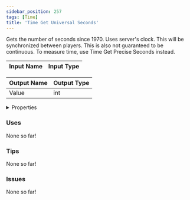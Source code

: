 ```yaml
---
sidebar_position: 257
tags: [Time]
title: 'Time Get Universal Seconds'
---
```


Gets the number of seconds since 1970. Uses server's clock. This will be synchronized between players. This is also not guaranteed to be continuous. To measure time, use Time Get Precise Seconds instead.



<DocusaurusSvg />

| Input Name | Input Type |
|-----------|-----------|

| Output Name | Output Type |
|-----------|-----------|
| Value | int |


<details>
  <summary>Properties</summary>
  <div>
    <div>
    <table>
      <thead>
        <tr>
          <th>Is beta required?</th>
          <th>No</th>
        </tr>
        <tr>
          <th>Is this chip a trolling risk?</th>
          <th>No</th>
        </tr>
        <tr>
          <th>Is this chip a role assignment risk?</th>
          <th>No</th>
        </tr>
        <tr>
          <th>Chip UUID</th>
          <th>bc3059d8-b613-4e91-ac7f-4c3566e01dc2</th>
        </tr>
        <tr>
          <th>Room availability</th>
          <th>Available everywhere</th>
        </tr>
      </thead>
    </table>
    </div>
  </div>
</details>

### Uses

None so far!

### Tips

None so far!

### Issues

None so far!